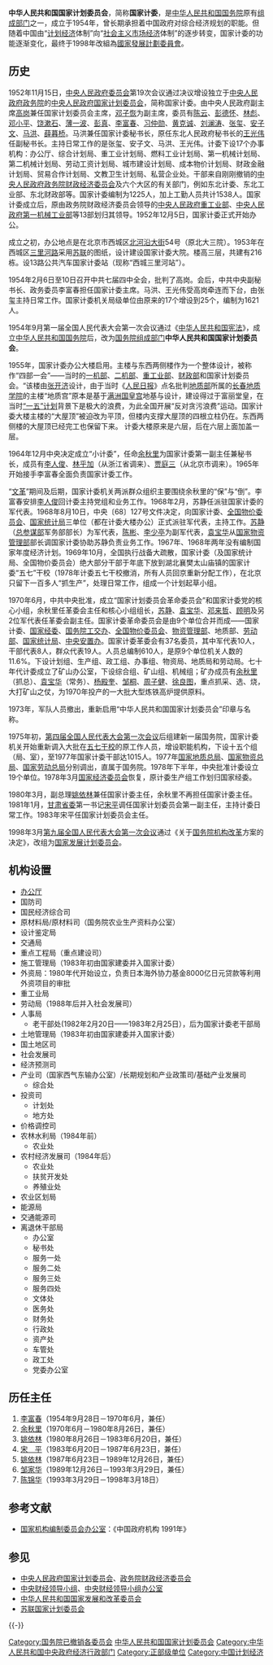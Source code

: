 {{NOT|中央人民政府国家计划委员会|中华人民共和国国家发展计划委员会}}
{{Infobox PRCG
|机构名称 = {{nowrap|中华人民共和国国家计划委员会}}
|标志1 = National Emblem of the People's Republic of China.svg
|标志1说明 = [[s:国务院关于国家行政机关和企业、事业单位印章的规定/1993年|1993年规定]]：[[印章|印章]][[直径|直径]]5厘米，中央刊[[中华人民共和国国徽|国徽]]，由[[中华人民共和国国务院|国务院]]制发。
|上级机构 = [[中华人民共和国国务院|中华人民共和国国务院]]
|机构类型 = [[国务院组成部门|国务院组成部门]]
|行政级别 = 正部级
|地址1 = [[北京市|北京市]][[西城区|西城区]][[月坛南街|月坛南街]]38号
|沿革链接 = 中华人民共和国国务院机构时间线
|被接替者 = [[中央人民政府国家计划委员会|中央人民政府国家计划委员会]]
|成立时间 = 1954年9月
|撤销时间 = 1998年3月
|接替者 = [[中华人民共和国国家发展计划委员会|中华人民共和国国家发展计划委员会]]
|image1 = National Development and Reform Commission (20200921163307).jpg
|caption1 = 1955年启用的国家计委大楼是三里河[[北京“四部一会”办公楼|“四部一会”建筑群]]的一部分，国家计委的后继者[[中华人民共和国国家发展和改革委员会|国家发改委]]目前仍在此办公
}}

'''中华人民共和国国家计划委员会'''，简称'''国家计委'''，是[[中华人民共和国国务院|中华人民共和国国务院]]原有[[国务院组成部门|组成部门]]之一，成立于1954年，曾长期承担着中国政府对综合经济规划的职能。但随着中国由“[[计划经济|计划经济]]体制”向“[[社会主义市场经济|社会主义市场经济]]体制”的逐步转变，国家计委的功能逐渐变化，最终于1998年改組為[[國家發展計劃委員會|國家發展計劃委員會]]。

== 历史 ==
1952年11月15日，[[中央人民政府委员会|中央人民政府委员会]]第19次会议通过决议增设独立于[[中央人民政府政务院|中央人民政府政务院]]的[[中央人民政府国家计划委员会|中央人民政府国家计划委员会]]，简称国家计委。由中央人民政府副主席[[高岗|高岗]]兼任国家计划委员会主席，[[邓子恢|邓子恢]]为副主席，委员有[[陈云|陈云]]、[[彭德怀|彭德怀]]、[[林彪|林彪]]、[[邓小平|邓小平]]、[[饶漱石|饶漱石]]、[[薄一波|薄一波]]、[[彭真|彭真]]、[[李富春|李富春]]、[[习仲勋|习仲勋]]、[[黄克诚|黄克诚]]、[[刘澜涛|刘澜涛]]、[[张玺|张玺]]、[[安子文|安子文]]、[[马洪|马洪]]、[[薛暮桥|薛暮桥]]。马洪兼任国家计委秘书长，原任东北人民政府秘书长的[[王光伟|王光伟]]任副秘书长。主持日常工作的是张玺、安子文、马洪、王光伟。计委下设17个办事机构：办公厅、综合计划局、重工业计划局、燃料工业计划局、第一机械计划局、第二机械计划局、劳动工资计划局、城市建设计划局、成本物价计划局、财政金融计划局、贸易合作计划局、文教卫生计划局、私营企业处。干部来自刚刚撤销的[[中央人民政府政务院财政经济委员会|中央人民政府政务院财政经济委员会]]及六个大区的有关部门，例如东北计委、东北工业部、东北财政部等。国家计委编制为1225人，加上工勤人员共计1538人。国家计委成立后，原由政务院财政经济委员会领导的[[中央人民政府重工业部|中央人民政府重工业部]]、[[中央人民政府第一机械工业部|中央人民政府第一机械工业部]]等13部划归其领导。1952年12月5日，国家计委正式开始办公。

成立之初，办公地点是在北京市西城区[[北河沿大街|北河沿大街]]54号（原北大三院）。1953年在西城区[[三里河路|三里河路]]采用[[苏联|苏联]]的图纸，设计建设国家计委大院。楼高三层，共建有216栋。设13路公共汽车国家计委站（现称“西城三里河站”）。

1954年2月6日至10日召开中共七届四中全会，批判了高岗。会后，中共中央副秘书长、政务委员李富春担任国家计委主席。马洪、王光伟受高岗牵连而下台，由张玺主持日常工作。国家计委机关局级单位由原来的17个增设到25个，编制为1621人。

1954年9月第一届全国人民代表大会第一次会议通过《[[中华人民共和国宪法|中华人民共和国宪法]]》，成立[[中华人民共和国国务院|中华人民共和国国务院]]后，改为[[国务院组成部门|国务院组成部门]]'''中华人民共和国国家计划委员会'''。

1955年，国家计委办公大楼启用。主楼与东西两侧楼作为一个整体设计，被称作“四部一会”——当时的[[中华人民共和国第一机械工业部|一机部]]、[[中华人民共和国第二机械工业部_(1954–1958)|二机部]]、[[中华人民共和国重工业部|重工业部]]、[[中华人民共和国财政部|财政部]]和国家计划委员会。“该楼由[[张开济|张开济]]设计，由于当时《[[人民日报|人民日报]]》点名批判[[中华人民共和国地质部|地质部]]所属的[[长春地质学院|长春地质学院]]的主楼“地质宫”原本是基于[[伪满皇宫博物院|满洲国皇宫]]地基与设计，建设得过于富丽堂皇，在当时[[第一个五年计划_(中国)|“一五”计划]]背景下是极大的浪费，为此全国开展“反对贪污浪费”运动。国家计委大楼主楼的“大屋顶”被迫改为平顶，但楼内支撑大屋顶的四根立柱仍在。东西两侧楼的大屋顶已经完工也保留下来。 计委大楼原来是六层，后在六层上面加盖一层。

1964年12月中央决定成立“小计委”，任命[[余秋里|余秋里]]为国家计委第一副主任兼秘书长，成员有[[李人俊|李人俊]]、[[林乎加|林乎加]]（从浙江省调来）、[[贾庭三|贾庭三]]（从北京市调来）。1965年开始接手李富春全面负责国家计委工作。

“[[文革|文革]]”期间及后期，国家计委机关两派群众组织主要围绕余秋里的“保”与“倒”。李富春安排[[李人俊|李人俊]]回计委主持党组和业务工作。1968年2月，苏静任派驻国家计委的军代表。1968年8月10日，中央〔68〕127号文件决定，向国家计委、[[全国物价委员会|全国物价委员会]]、[[国家统计局|国家统计局]]三单位（都在计委大楼办公）正式派驻军代表，主持工作。[[苏静|苏静]]（[[中国人民解放军总参谋部|总参谋部]]军务部部长）为军代表，[[陈彬_(1919年)|陈彬]]、[[李少亭|李少亭]]为副军代表，[[袁宝华|袁宝华]]从[[中华人民共和国物资管理部|国家物资管理部]]部长调国家计委协助苏静负责业务工作。1967年、1968年两年没有编制国家年度经济计划。1969年10月，全国执行战备大疏散，国家计委（及国家统计局、全国物价委员会）绝大部分干部于年底下放到湖北襄樊太山庙镇的国家计委“五七”干校（1978年计委五七干校撤消，所有人员回京重新分配工作），在北京只留下一百多人“抓生产”，处理日常工作，组成一个计划起草小组。

1970年6月，中共中央批准，成立“国家计划委员会革命委员会”和国家计委党的核心小组，余秋里任革委会主任和核心小组组长，[[苏静|苏静]]、[[袁宝华|袁宝华]]、[[邓来哲|邓来哲]]、[[顾明_(1919年)|顾明]]及另2位军代表任革委会副主任。国家计委革命委员会是由9个单位合并而成——国家计委、[[国家经委|国家经委]]、[[国务院工业交通办公室|国务院工交办]]、[[全国物价委员会|全国物价委员会]]、[[中华人民共和国物资管理部|物资管理部]]、地质部、[[中华人民共和国劳动部|劳动部]]、[[中华人民共和国国家统计局|国家统计局]]、[[中央安置城市下乡青年领导小组办公室|中央安置办]]。国家计委革委会有37名委员，其中军代表10人，干部代表8人，群众代表19人。人员总编制610人，是原9个单位机关人数的11.6%。下设计划组、生产组、政工组、办事组、物资局、地质局和劳动局。七十年代计委成立了矿山办公室，下设综合组、矿山组、机械组；矿办成员有[[余秋里|余秋里]]（抓总）、[[袁宝华|袁宝华]]（常务）、[[杨殿奎|杨殿奎]]、[[邹桐|邹桐]]、[[周子健|周子健]]、[[徐良图|徐良图]]，重点抓采、选、烧，大打矿山之仗，为1970年投产的一大批大型炼铁高炉提供原料。

1973年，军队人员撤出，重新启用“中华人民共和国国家计划委员会”印章与名称。

1975年初，[[第四届全国人民代表大会第一次会议|第四届全国人民代表大会第一次会议]]后组建新一届国务院，国家计委机关开始重新调入大批在[[五七干校|五七干校]]的原工作人员，增设职能机构，下设十五个组（局、室），至1977年国家计委干部达1015人。1977年[[中华人民共和国地质部|国家地质总局]]、[[中华人民共和国物资部|国家物资总局]]、[[中华人民共和国劳动部|国家劳动总局]]分别调出，直属于国务院。1978年下半年，中央批准计委设立19个单位。1978年3月[[国家经济委员会|国家经济委员会]]恢复，原计委生产组工作划归国家经委。 

1980年3月，副总理[[姚依林|姚依林]]兼任国家计委主任，余秋里不再担任国家计委主任。1981年1月，[[甘肃省委|甘肃省委]]第一书记[[宋平|宋平]]调任国家计划委员会第一副主任，主持计委日常工作。1983年宋平任国家计划委员会主任。

1998年3月[[第九届全国人民代表大会第一次会议|第九届全国人民代表大会第一次会议]]通过《关于[[国务院机构改革|国务院机构改革]]方案的决定》，改组为[[国家发展计划委员会|国家发展计划委员会]]。

== 机构设置 ==
*[[办公厅|办公厅]] 
*国防司 
*国民经济综合司
*原材料局/原材料司（国务院农业生产资料办公室）
*设计鉴定局
*交通局
*重点工程局（重点建设司）
*施工管理局（1983年初由国家建委并入国家计委）
*外资局：1980年代开始设立，负责日本海外协力基金8000亿日元贷款等利用外资项目的审批
*重工业局
*劳动局（1988年后并入社会发展司）
*人事局
**老干部处(1982年2月20日——1983年2月25日），后为国家计委老干部局
*土地管理局（1983年初由国家建委并入国家计委）
*国土地区司
*社会发展司
*经济预测司
*产业司（国家西气东输办公室）/长期规划和产业政策司/基础产业发展司
**综合处
*投资司
**计划处
**地方处
*价格调控司
*农林水利局（1984年前）
**农业处
*农村经济发展司（1984年后）
**农业处
**扶贫开发处
**养殖业处
*农业区划局
*能源局
*交通能源司
*离退休干部局
**办公室
**秘书处
**服务一处
**服务二处
**服务三处
**服务四处
**文体处
**医务处
**财务处
**行政处
**资产处
**车管处
**政工处
**党委办公室

== 历任主任 ==
#[[李富春|李富春]]（1954年9月28日－1970年6月，兼任）
#[[余秋里|余秋里]]（1970年6月－1980年8月26日，兼任）
#[[姚依林|姚依林]]（1980年8月26日－1983年6月20日，兼任）
#[[宋平|宋　平]]（1983年6月20日－1987年6月23日，兼任）
#[[姚依林|姚依林]]（1987年6月23日－1989年12月26日，兼任）
#[[邹家华|邹家华]]（1989年12月26日－1993年3月29日，兼任）
#[[陈锦华_(1929年)|陈锦华]]（1993年3月29日－1998年3月18日）

== 参考文献 ==
{{Reflist}}
{{refbegin}}
* [[国家机构编制委员会办公室|国家机构编制委员会办公室]]：《中国政府机构 1991年》
{{refend}}

== 参见 ==
{{Portal box|中华人民共和国|经济}}
* [[中央人民政府国家计划委员会|中央人民政府国家计划委员会]]、[[政务院财政经济委员会|政务院财政经济委员会]]
* [[中央财经领导小组|中央财经领导小组]]、[[中央财经领导小组办公室|中央财经领导小组办公室]]
* [[中华人民共和国国家发展和改革委员会|中华人民共和国国家发展和改革委员会]]
* [[苏联国家计划委员会|苏联国家计划委员会]]

{{-}}
{{Serial|先前机关|[[中央人民政府国家计划委员会|中央人民政府国家计划委员会]]|{{PRC}}国家经济计划机关<br />'''中华人民共和国国家计划委员会'''<br />1954年9月－1998年3月|后继机关|[[中华人民共和国国家发展计划委员会|中华人民共和国国家发展计划委员会]]}}
{{国家计委及发改委主任|nocat}}
{{第1届国务院|组成部门}}
{{第2届国务院|组成部门}}
{{第3届国务院|组成部门}}
{{第4届国务院|组成部门}}
{{第5届国务院|组成部门}}
{{第6届国务院|组成部门}}
{{第7届国务院|组成部门}}
{{第8届国务院|组成部门}}

[[Category:国务院已撤销各委员会|Category:国务院已撤销各委员会]]
[[Category:中华人民共和国国家计划委员会|]]
[[Category:中华人民共和国中央政府经济行政部门|Category:中华人民共和国中央政府经济行政部门]]
[[Category:正部级单位|Category:正部级单位]]
[[Category:中国计划经济|Category:中国计划经济]]
